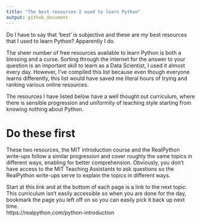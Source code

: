 ```yaml
---
title: "The best resources I used to learn Python"
output: github_document
---
```


Do I have to say that 'best' is subjective and these are *my* best resources that I used to learn Python? Apparently I do.

The sheer number of free resources available to learn Python is both a blessing and a curse. Sorting through the internet for the answer to your question is an important skill to learn as a Data Scientist, I used it almost every day. However, I've compiled this list because even though everyone learns differently, this list would have saved me literal hours of trying and ranking various online resources. 

The resources I have listed below have a well thought out curriculum, where there is sensible progression and uniformity of teaching style starting from knowing nothing about Python.

# Do these first

These two resources, the MIT introduction course and the RealPython write-ups follow a similar progression and cover roughly the same topics in different ways, enabling for better comprehension. Obviously, you don't have access to the MIT Teaching Assistants to ask questions so the RealPython write-ups serve to explain the topics in different ways.

Start at this link and at the bottom of each page is a link to the next topic. This curriculum isn't easily accessible so when you are done for the day, bookmark the page you left off on so you can easily pick it back up next time.  
https://realpython.com/python-introduction
